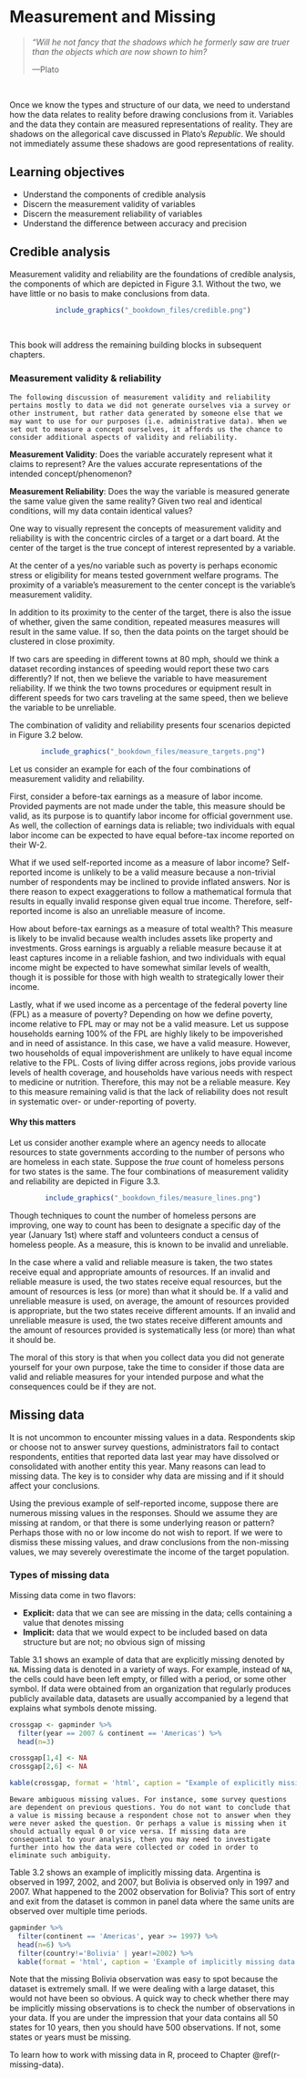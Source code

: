 # Measurement and Missing

> *"Will he not fancy that the shadows which he formerly saw are truer than the objects which are now shown to him?*
>
>---Plato

<br>

Once we know the types and structure of our data, we need to understand how the data relates to reality before drawing conclusions from it. Variables and the data they contain are measured representations of reality. They are shadows on the allegorical cave discussed in Plato's *Republic*. We should not immediately assume these shadows are good representations of reality.

## Learning objectives

- Understand the components of credible analysis
- Discern the measurement validity of variables
- Discern the measurement reliability of variables
- Understand the difference between accuracy and precision

## Credible analysis

Measurement validity and reliability are the foundations of credible analysis, the components of which are depicted in Figure 3.1. Without the two, we have little or no basis to make conclusions from data.

<center>
```r
include_graphics("_bookdown_files/credible.png")
```
</center>

<br>

This book will address the remaining building blocks in subsequent chapters.

### Measurement validity & reliability

```block
The following discussion of measurement validity and reliability pertains mostly to data we did not generate ourselves via a survey or other instrument, but rather data generated by someone else that we may want to use for our purposes (i.e. administrative data). When we set out to measure a concept ourselves, it affords us the chance to consider additional aspects of validity and reliability.
```

**Measurement Validity**: Does the variable accurately represent what it claims to represent? Are the values accurate representations of the intended concept/phenomenon?

**Measurement Reliability**: Does the way the variable is measured generate the same value given the same reality? Given two real and identical conditions, will my data contain identical values?

One way to visually represent the concepts of measurement validity and reliability is with the concentric circles of a target or a dart board. At the center of the target is the true concept of interest represented by a variable.

At the center of a yes/no variable such as poverty is perhaps economic stress or eligibility for means tested government welfare programs. The proximity of a variable's measurement to the center concept is the variable's measurement validity.

In addition to its proximity to the center of the target, there is also the issue of whether, given the same condition, repeated measures measures will result in the same value. If so, then the data points on the target should be clustered in close proximity. 

If two cars are speeding in different towns at 80 mph, should we think a dataset recording instances of speeding would report these two cars differently? If not, then we believe the variable to have measurement reliability. If we think the two towns procedures or equipment result in different speeds for two cars traveling at the same speed, then we believe the variable to be unreliable.

The combination of validity and reliability presents four scenarios depicted in Figure 3.2 below.

<center>
```r
include_graphics("_bookdown_files/measure_targets.png")
```
</center>

Let us consider an example for each of the four combinations of measurement validity and reliability.

First, consider a before-tax earnings as a measure of labor income. Provided payments are not made under the table, this measure should be valid, as its purpose is to quantify labor income for official government use. As well, the collection of earnings data is reliable; two individuals with equal labor income can be expected to have equal before-tax income reported on their W-2.

What if we used self-reported income as a measure of labor income? Self-reported income is unlikely to be a valid measure because a non-trivial number of respondents may be inclined to provide inflated answers. Nor is there reason to expect exaggerations to follow a mathematical formula that results in equally invalid response given equal true income. Therefore, self-reported income is also an unreliable measure of income.

How about before-tax earnings as a measure of total wealth? This measure is likely to be invalid because wealth includes assets like property and investments. Gross earnings is arguably a reliable measure because it at least captures income in a reliable fashion, and two individuals with equal income might be expected to have somewhat similar levels of wealth, though it is possible for those with high wealth to strategically lower their income.

Lastly, what if we used income as a percentage of the federal poverty line (FPL) as a measure of poverty? Depending on how we define poverty, income relative to FPL may or may not be a valid measure. Let us suppose households earning 100% of the FPL are highly likely to be impoverished and in need of assistance. In this case, we have a valid measure. However, two households of equal impoverishment are unlikely to have equal income relative to the FPL. Costs of living differ across regions, jobs provide various levels of health coverage, and households have various needs with respect to medicine or nutrition. Therefore, this may not be a reliable measure. Key to this measure remaining valid is that the lack of reliability does not result in systematic over- or under-reporting of poverty. 

#### Why this matters

Let us consider another example where an agency needs to allocate resources to state governments according to the number of persons who are homeless in each state. Suppose the *true* count of homeless persons for two states is the same. The four combinations of measurement validity and reliability are depicted in Figure 3.3.

<center>
```r
include_graphics("_bookdown_files/measure_lines.png")
```
</center>

Though techniques to count the number of homeless persons are improving, one way to count has been to designate a specific day of the year (January 1st) where staff and volunteers conduct a census of homeless people. As a measure, this is known to be invalid and unreliable.

In the case where a valid and reliable measure is taken, the two states receive equal and appropriate amounts of resources. If an invalid and reliable measure is used, the two states receive equal resources, but the amount of resources is less (or more) than what it should be. If a valid and unreliable measure is used, on average, the amount of resources provided is appropriate, but the two states receive different amounts. If an invalid and unreliable measure is used, the two states receive different amounts and the amount of resources provided is systematically less (or more) than what it should be.

The moral of this story is that when you collect data you did not generate yourself for your own purpose, take the time to consider if those data are valid and reliable measures for your intended purpose and what the consequences could be if they are not.

## Missing data

It is not uncommon to encounter missing values in a data. Respondents skip or choose not to answer survey questions, administrators fail to contact respondents, entities that reported data last year may have dissolved or consolidated with another entity this year. Many reasons can lead to missing data. The key is to consider why data are missing and if it should affect your conclusions.

Using the previous example of self-reported income, suppose there are numerous missing values in the responses. Should we assume they are missing at random, or that there is some underlying reason or pattern? Perhaps those with no or low income do not wish to report. If we were to dismiss these missing values, and draw conclusions from the non-missing values, we may severely overestimate the income of the target population.

### Types of missing data

Missing data come in two flavors:

- **Explicit:** data that we can see are missing in the data; cells containing a value that denotes missing
- **Implicit:** data that we would expect to be included based on data structure but are not; no obvious sign of missing

Table 3.1 shows an example of data that are explicitly missing denoted by `NA`. Missing data is denoted in a variety of ways. For example, instead of `NA`, the cells could have been left empty, or filled with a period, or some other symbol. If data were obtained from an organization that regularly produces publicly available data, datasets are usually accompanied by a legend that explains what symbols denote missing. 

```r
crossgap <- gapminder %>% 
  filter(year == 2007 & continent == 'Americas') %>% 
  head(n=3)

crossgap[1,4] <- NA
crossgap[2,6] <- NA

kable(crossgap, format = 'html', caption = "Example of explicitly missing data")
```

```block
Beware ambiguous missing values. For instance, some survey questions are dependent on previous questions. You do not want to conclude that a value is missing because a respondent chose not to answer when they were never asked the question. Or perhaps a value is missing when it should actually equal 0 or vice versa. If missing data are consequential to your analysis, then you may need to investigate further into how the data were collected or coded in order to eliminate such ambiguity.
```

Table 3.2 shows an example of implicitly missing data. Argentina is observed in 1997, 2002, and 2007, but Bolivia is observed only in 1997 and 2007. What happened to the 2002 observation for Bolivia? This sort of entry and exit from the dataset is common in panel data where the same units are observed over multiple time periods. 

```r
gapminder %>% 
  filter(continent == 'Americas', year >= 1997) %>% 
  head(n=6) %>%
  filter(country!='Bolivia' | year!=2002) %>% 
  kable(format = 'html', caption = 'Example of implicitly missing data')
```

Note that the missing Bolivia observation was easy to spot because the dataset is extremely small. If we were dealing with a large dataset, this would not have been so obvious. A quick way to check whether there may be implicitly missing observations is to check the number of observations in your data. If you are under the impression that your data contains all 50 states for 10 years, then you should have 500 observations. If not, some states or years must be missing.

To learn how to work with missing data in R, proceed to Chapter \@ref(r-missing-data).